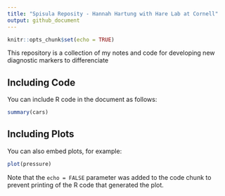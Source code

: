 ```yaml
---
title: "Spisula Reposity - Hannah Hartung with Hare Lab at Cornell"
output: github_document
---
```


```r
knitr::opts_chunk$set(echo = TRUE)
```

This repository is a collection of my notes and code for developing new diagnostic markers to differenciate 


## Including Code

You can include R code in the document as follows:

```r
summary(cars)
```

## Including Plots

You can also embed plots, for example:

```r
plot(pressure)
```

Note that the `echo = FALSE` parameter was added to the code chunk to prevent printing of the R code that generated the plot.
